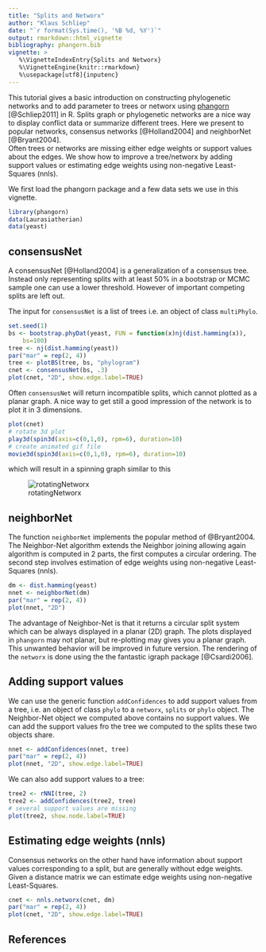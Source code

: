 ```yaml
---
title: "Splits and Networx"
author: "Klaus Schliep"
date: "`r format(Sys.time(), '%B %d, %Y')`"
output: rmarkdown::html_vignette
bibliography: phangorn.bib
vignette: >
   %\VignetteIndexEntry{Splits and Networx}
   %\VignetteEngine{knitr::rmarkdown}
   %\usepackage[utf8]{inputenc}   
---
```



This tutorial gives a basic introduction on constructing phylogenetic networks and to add parameter to trees or networx using [phangorn](http://cran.r-project.org/web/packages/phangorn/) [@Schliep2011] in R. 
Splits graph or phylogenetic networks are a nice way to display conflict data or summarize different trees. Here we present to popular networks, consensus networks [@Holland2004]
and neighborNet [@Bryant2004].                                  
Often trees or networks are missing either edge weights or support values about the edges. We show how to improve a tree/networx by adding support values or estimating edge weights using non-negative Least-Squares (nnls).

We first load the phangorn package and a few data sets we use in this vignette.
```r
library(phangorn)
data(Laurasiatherian)
data(yeast)
```
## consensusNet
A consensusNet [@Holland2004] is a generalization of a consensus tree. Instead only representing splits with at least 50% in a bootstrap or MCMC sample one can use a lower threshold. However of important competing splits are left out. 

The input for `consensusNet` is  a list of trees i.e. an object of class `multiPhylo`.
```r
set.seed(1)
bs <- bootstrap.phyDat(yeast, FUN = function(x)nj(dist.hamming(x)), 
    bs=100)
tree <- nj(dist.hamming(yeast))
par("mar" = rep(2, 4))
tree <- plotBS(tree, bs, "phylogram")
cnet <- consensusNet(bs, .3)
plot(cnet, "2D", show.edge.label=TRUE)
```

Often `consensusNet` will return incompatible splits, which cannot plotted as a planar graph. A nice way to  get still a good impression of the network is to plot it in 3 dimensions. 

```r
plot(cnet)
# rotate 3d plot
play3d(spin3d(axis=c(0,1,0), rpm=6), duration=10)
# create animated gif file 
movie3d(spin3d(axis=c(0,1,0), rpm=6), duration=10)
```

which will result in a spinning graph similar to this

![rotatingNetworx](movie.gif)


## neighborNet
The function `neighborNet` implements the popular method of @Bryant2004. The  Neighbor-Net algorithm extends the Neighbor joining allowing again algorithm is computed in 2 parts, the first computes a circular ordering. The second step involves estimation of edge weights using non-negative Least-Squares (nnls).    

```r
dm <- dist.hamming(yeast)
nnet <- neighborNet(dm)
par("mar" = rep(2, 4))
plot(nnet, "2D")
```

The advantage of Neighbor-Net is that it returns a circular split system which can be always displayed in a planar (2D) graph. The plots displayed in `phangorn` may not planar, but re-plotting may gives you a planar graph. This unwanted behavior will be improved in future version. 
The rendering of the `networx` is done using the the fantastic igraph package [@Csardi2006]. 


## Adding support values

We can use the generic function `addConfidences` to add support values from a tree, i.e. an object of class `phylo` to a `networx`, `splits` or `phylo` object. The Neighbor-Net object we computed above contains no support values. We can add the support values fro  the tree we computed to the splits these two objects share. 
```r
nnet <- addConfidences(nnet, tree)
par("mar" = rep(2, 4))
plot(nnet, "2D", show.edge.label=TRUE)
```    

We can also add support values to a tree:
```r
tree2 <- rNNI(tree, 2)
tree2 <- addConfidences(tree2, tree)
# several support values are missing
plot(tree2, show.node.label=TRUE)
```   

## Estimating edge weights (nnls)

Consensus networks on the other hand have information about support values corresponding to a split, but are generally without edge weights. 
Given a distance matrix we can estimate edge weights using non-negative Least-Squares. 
```r
cnet <- nnls.networx(cnet, dm)
par("mar" = rep(2, 4))
plot(cnet, "2D", show.edge.label=TRUE)
```
    
## References
